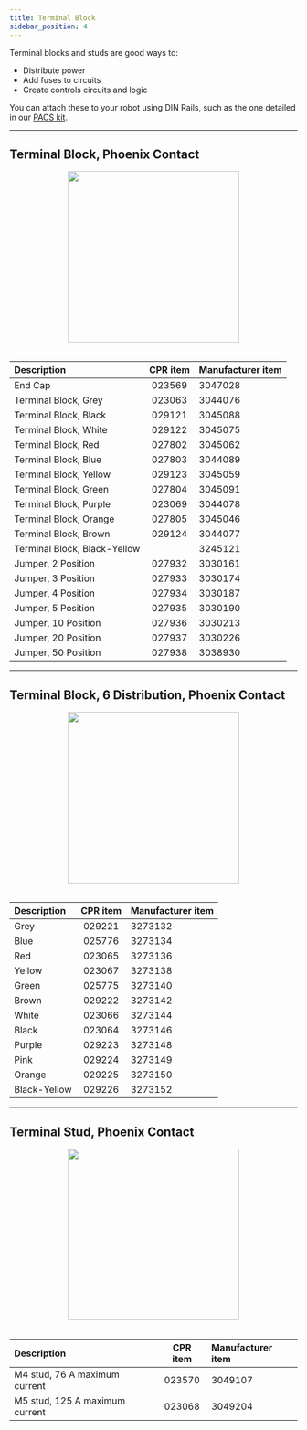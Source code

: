 ```yaml
---
title: Terminal Block
sidebar_position: 4
---
```


Terminal blocks and studs are good ways to:

- Distribute power
- Add fuses to circuits
- Create controls circuits and logic

You can attach these to your robot using DIN Rails, such as the one detailed in our [PACS kit](/docs/accessories/din_rail).

---

## Terminal Block, Phoenix Contact

<center>
  <img
    src="/img/components_images/terminal_block_2.png"
    width="300"
  />
</center>

<br />

| Description                  | CPR item | Manufacturer item |
| :--------------------------- | :------: | :---------------- |
| End Cap                      |  023569  | 3047028           |
| Terminal Block, Grey         |  023063  | 3044076           |
| Terminal Block, Black        |  029121  | 3045088           |
| Terminal Block, White        |  029122  | 3045075           |
| Terminal Block, Red          |  027802  | 3045062           |
| Terminal Block, Blue         |  027803  | 3044089           |
| Terminal Block, Yellow       |  029123  | 3045059           |
| Terminal Block, Green        |  027804  | 3045091           |
| Terminal Block, Purple       |  023069  | 3044078           |
| Terminal Block, Orange       |  027805  | 3045046           |
| Terminal Block, Brown        |  029124  | 3044077           |
| Terminal Block, Black-Yellow |          | 3245121           |
| Jumper, 2 Position           |  027932  | 3030161           |
| Jumper, 3 Position           |  027933  | 3030174           |
| Jumper, 4 Position           |  027934  | 3030187           |
| Jumper, 5 Position           |  027935  | 3030190           |
| Jumper, 10 Position          |  027936  | 3030213           |
| Jumper, 20 Position          |  027937  | 3030226           |
| Jumper, 50 Position          |  027938  | 3038930           |

---

## Terminal Block, 6 Distribution, Phoenix Contact

<center>
  <img
    src="/img/components_images/terminal_block_1.png"
    width="300"
  />
</center>

<br />

| Description  | CPR item | Manufacturer item |
| :----------- | :------: | :---------------- |
| Grey         |  029221  | 3273132           |
| Blue         |  025776  | 3273134           |
| Red          |  023065  | 3273136           |
| Yellow       |  023067  | 3273138           |
| Green        |  025775  | 3273140           |
| Brown        |  029222  | 3273142           |
| White        |  023066  | 3273144           |
| Black        |  023064  | 3273146           |
| Purple       |  029223  | 3273148           |
| Pink         |  029224  | 3273149           |
| Orange       |  029225  | 3273150           |
| Black-Yellow |  029226  | 3273152           |

---

## Terminal Stud, Phoenix Contact

<center>
  <img
    src="/img/components_images/terminal_block_3.png"
    width="300"
  />
</center>

<br />

| Description                    | CPR item | Manufacturer item |
| :----------------------------- | :------: | :---------------- |
| M4 stud, 76 A maximum current  |  023570  | 3049107           |
| M5 stud, 125 A maximum current |  023068  | 3049204           |

